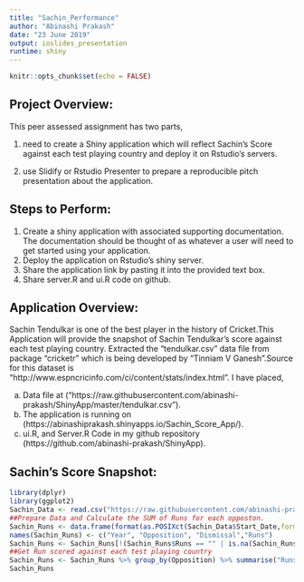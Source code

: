 ```yaml
---
title: "Sachin_Performance"
author: "Abinashi Prakash"
date: "23 June 2019"
output: ioslides_presentation
runtime: shiny
---
```


```r
knitr::opts_chunk$set(echo = FALSE)
```
## Project Overview:
This peer assessed assignment has two parts,

1) need to create a Shiny application which will reflect Sachin's Score against each test playing country and deploy it on Rstudio's servers.

2) use Slidify or Rstudio Presenter to prepare a reproducible pitch presentation about the application.

## Steps to Perform:
1. Create a shiny application with associated supporting documentation. The documentation should be thought of as whatever a user will need to get started using your application.
2. Deploy the application on Rstudio's shiny server.
3. Share the application link by pasting it into the provided text box.
4. Share server.R and ui.R code on github.

## Application Overview:
Sachin Tendulkar is one of the best player in the history of Cricket.This Application will provide the snapshot of Sachin Tendulkar's score against each test playing country. 
Extracted the "tendulkar.csv" data file from package "cricketr" which is being developed by "Tinniam V Ganesh".Source for this dataset is "http://www.espncricinfo.com/ci/content/stats/index.html".
I have placed,

a) Data file at ("https://raw.githubusercontent.com/abinashi-prakash/ShinyApp/master/tendulkar.csv").
b) The application is running on (https://abinashiprakash.shinyapps.io/Sachin_Score_App/).
c) ui.R, and Server.R Code in my github repository (https://github.com/abinashi-prakash/ShinyApp).     

## Sachin's Score Snapshot: 
```r
library(dplyr)
library(ggplot2)
Sachin_Data <- read.csv("https://raw.githubusercontent.com/abinashi-prakash/ShinyApp/master/tendulkar.csv",header = TRUE)
##Prepare Data and Calculate the SUM of Runs for each opposton.
Sachin_Runs <- data.frame(format(as.POSIXct(Sachin_Data$Start_Date,format="%d-%m-%Y"),"%Y"),substr(Sachin_Data$Opposition,3,15),as.character(Sachin_Data$Dismissal),Sachin_Data$Runs)
names(Sachin_Runs) <- c("Year", "Opposition", "Dismissal","Runs")
Sachin_Runs <- Sachin_Runs[!(Sachin_Runs$Runs == "" | is.na(Sachin_Runs$Runs) |Sachin_Runs$Runs == "DNB" | Sachin_Runs$Runs == "TDNB"), ]
##Get Run scored against each test playing country
Sachin_Runs <- Sachin_Runs %>% group_by(Opposition) %>% summarise("Runs" = sum(as.numeric(as.character(Runs))))
Sachin_Runs
```